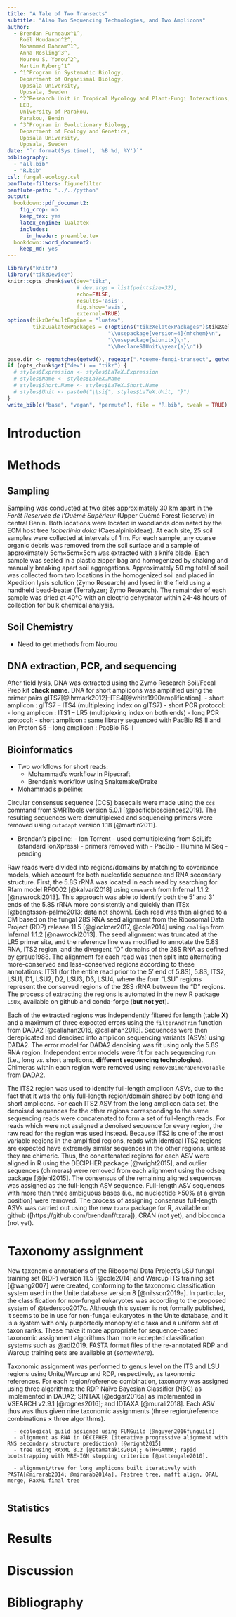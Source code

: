 ```yaml
---
title: "A Tale of Two Transects"
subtitle: "Also Two Sequencing Technologies, and Two Amplicons"
author: 
  - Brendan Furneaux^1^,
    Roël Houdanon^2^,
    Mohammad Bahram^1^,
    Anna Rosling^3^,
    Nourou S. Yorou^2^,
    Martin Ryberg^1^
  - ^1^Program in Systematic Biology,
    Department of Organismal Biology,
    Uppsala University,
    Uppsala, Sweden
  - ^2^Research Unit in Tropical Mycology and Plant-Fungi Interactions,
    LEB,
    University of Parakou,
    Parakou, Benin
  - ^3^Program in Evolutionary Biology,
    Department of Ecology and Genetics,
    Uppsala University,
    Uppsala, Sweden
date: "`r format(Sys.time(), '%B %d, %Y')`"
bibliography:
  - "all.bib"
  - "R.bib"
csl: fungal-ecology.csl
panflute-filters: figurefilter
panflute-path: '../../python'
output:
  bookdown::pdf_document2:
    fig_crop: no
    keep_tex: yes
    latex_engine: lualatex
    includes:
      in_header: preamble.tex
  bookdown::word_document2: 
    keep_md: yes
---
```


```r
library("knitr")
library("tikzDevice")
knitr::opts_chunk$set(dev="tikz",
                      # dev.args = list(pointsize=32),
                      echo=FALSE,
                      results='asis',
                      fig.show='asis',
                      external=TRUE)
options(tikzDefaultEngine = "luatex",
        tikzLualatexPackages = c(options("tikzXelatexPackages")$tikzXelatexPackages,
                                "\\usepackage[version=4]{mhchem}\n",
                                "\\usepackage{siunitx}\n",
                                "\\DeclareSIUnit\\year{a}\n"))

base.dir <- regmatches(getwd(), regexpr(".*oueme-fungi-transect", getwd()))
if (opts_chunk$get("dev") == "tikz") {
  # styles$Expression <- styles$LaTeX.Expression
  # styles$Name <- styles$LaTeX.Name
  # styles$Short.Name <- styles$LaTeX.Short.Name
  # styles$Unit <- paste0("\\si{", styles$LaTeX.Unit, "}")
}
write_bib(c("base", "vegan", "permute"), file = "R.bib", tweak = TRUE)
```
# Introduction

# Methods

## Sampling

Sampling was conducted at two sites approximately 30 km apart in the _Forêt Reservée de l'Ouémé Supérieur_ (Upper Ouémé Forest Reserve) in central Benin.
Both locations were located in woodlands dominated by the ECM host tree _Isoberlinia doka_ (Caesalpinioideae).
At each site, 25 soil samples were collected at intervals of 1 m.
For each sample, any coarse organic debris was removed from the soil surface and a sample of approximately 5cm×5cm×5cm was extracted with a knife blade.
Each sample was sealed in a plastic zipper bag and homogenized by shaking and manually breaking apart soil aggregations.
Approximately 50 mg total of soil was collected from two locations in the homogenized soil and placed in Xpedition lysis solution (Zymo Research) and lysed in the field using a handheld bead-beater (Terralyzer; Zymo Research).
The remainder of each sample was dried at 40°C with an electric dehydrator within 24-48 hours of collection for bulk chemical analysis.

## Soil Chemistry

  - Need to get methods from Nourou

## DNA extraction, PCR, and sequencing

After field lysis, DNA was extracted using the Zymo Research Soil/Fecal Prep kit **check name**.
DNA for short amplicons was amplified using the primer pairs gITS7[@ihrmark2012]--ITS4[@white1990amplification].
  - short amplicon : gITS7 -- ITS4 (multiplexing index on gITS7)
  - short PCR protocol:
  - long amplicon : ITS1 -- LR5 (multiplexing index on both ends)
  - long PCR protocol:
  - short amplicon : same library sequenced with PacBio RS II and Ion Proton S5
  - long amplicon : PacBio RS II
  
## Bioinformatics

  - Two workflows for short reads:
    - Mohammad's workflow in Pipecraft
    - Brendan's workflow using Snakemake/Drake
    
  - Mohammad's pipeline:
  
Circular consensus sequence (CCS) basecalls were made using the `ccs` command from SMRTtools version 5.0.1  [@pacificbiosciences2019].
The resulting sequences were demultiplexed and sequencing primers were removed using `cutadapt` version 1.18 [@martin2011].

- Brendan's pipeline:
      - Ion Torrent
          - used demultiplexing from SciLife (standard IonXpress)
          - primers removed with 
      - PacBio
      - Illumina MiSeq
          - pending
  
Raw reads were divided into regions/domains by matching to covariance models, which account for both nucleotide sequence and RNA secondary structure.
First, the 5.8S rRNA was located in each read by searching for Rfam model RF0002 [@kalvari2018] using `cmsearch` from Infernal 1.1.2 [@nawrocki2013].
This approach was able to identify both the 5' and 3' ends of the 5.8S rRNA more consistently and quickly than ITSx [@bengtsson-palme2013; data not shown].
Each read was then aligned to a CM based on the fungal 28S RNA seed alignment from the Ribosomal Data Project (RDP) release 11.5 [@glockner2017, @cole2014] using `cmalign` from Infernal 1.1.2 [@nawrocki2013].
The seed alignment was truncated at the LR5 primer site, and the reference line was modified to annotate the 5.8S RNA, ITS2 region, and the divergent "D" domains of the 28S RNA as defined by @raue1988.
The alignment for each read was then split into alternating more-conserved and less-conserved regions according to these annotations:
ITS1 (for the entire read prior to the 5' end of 5.8S), 5.8S, ITS2, LSU1, D1, LSU2, D2, LSU3, D3, LSU4,
where the four "LSU" regions represent the conserved regions of the 28S rRNA between the "D" regions.
The process of extracting the regions is automated in the new R package `LSUx`, available on github and conda-forge (**but not yet**).

Each of the extracted regions was independently filtered for length (table **X**) and a maximum of three expected errors using the `filterAndTrim` function from DADA2 [@callahan2016, @callahan2018].
Sequences were then dereplicated and denoised into amplicon sequencing variants (ASVs) using DADA2.
The error model for DADA2 denoising was fit using only the 5.8S RNA region.
Independent error models were fit for each sequencing run (i.e., long *vs.* short amplicons, **different sequencing technologies**).
Chimeras within each region were removed using `removeBimeraDenovoTable` from DADA2.

The ITS2 region was used to identify full-length amplicon ASVs, due to the fact that it was the only full-length region/domain shared by both long and short amplicons.
For each ITS2 ASV from the long amplicon data set, the denoised sequences for the other regions corresponding to the same sequencing reads were concatenated to form a set of full-length reads.
For reads which were not assigned a denoised sequence for every region, the raw read for the region was used instead.
Because ITS2 is one of the most variable regions in the amplified regions, reads with identical ITS2 regions are expected have extremely similar sequences in the other regions, unless they are chimeric.
Thus, the concatenated regions for each ASV were aligned in R using the DECIPHER package [@wright2015], and outlier sequences (chimeras) were removed from each alignment using the odseq package [@jehl2015].
The consensus of the remaining aligned sequences was assigned as the full-length ASV sequence.
Full-length ASV sequences with more than three ambiguous bases (i.e., no nucleotide >50% at a given position) were removed.
The process of assigning consensus full-length ASVs was carried out using the new `tzara` package for R, available on github ([https://github.com/brendanf/tzara]), CRAN (not yet), and bioconda (not yet).

# Taxonomy assignment

New taxonomic annotations of the Ribosomal Data Project's LSU fungal training set (RDP) version 11.5 [@cole2014] and Warcup ITS training set [@wang2007] were created, conforming to the taxonomic classification system used in the Unite database version 8 [@nilsson2019a].
In particular, the classification for non-fungal eukaryotes was according to the proposed system of @tedersoo2017c.
Although this system is not formally published, it seems to be in use for non-fungal eukaryotes in the Unite database, and it is a system with only purportedly monophyletic taxa and a uniform set of taxon ranks.
These make it more appropriate for sequence-based taxonomic assignment algorithms than more accepted classification systems such as @adl2019.
FASTA format files of the re-annotated RDP and Warcup training sets are available at (*somewhere*).

Taxonomic assignment was performed to genus level on the ITS and LSU regions using Unite/Warcup and RDP, respectively, as taxonomic references.
For each region/reference combination, taxonomy was assigned using three algorithms:
the RDP Naïve Bayesian Classifier (NBC) as implemented in DADA2;
SINTAX [@edgar2016a] as implemented in VSEARCH v2.9.1 [@rognes2016];
and IDTAXA [@murali2018].
Each ASV thus was thus given nine taxonomic assignments (three region/reference combinations $\times$ three algorithms).




      - ecological guild assigned using FUNGuild [@nguyen2016funguild]
      - alignment as RNA in DECIPHER (iterative progressive alignment with RNS secondary structure prediction) [@wright2015]
      - tree using RAxML 8.2 [@stamatakis2014]; GTR+GAMMA; rapid bootstrapping with MRE-IGN stopping criterion [@pattengale2010].

<!--
          - preliminary alignment of 32S to RDP covariance model with `cmalign` from Infernal (aligns only conserved regions)
          - concatenate ITS1 to beginning of alignment
          - create guide tree using alignment of only conserved, gap-free columns in preliminary alignment, using UPGMA in DECIPHER [@wright2016]
          - realign nonconserved sites using MLocARNA (progressive simultaneous alignment and folding) from LocARNA 2.0.0RC8 [@will2007; @will2012; @will2013]. -->

      - alignment/tree for long amplicons built iteratively with PASTA[@mirarab2014; @mirarab2014a]. Fastree tree, mafft align, OPAL merge, RaxML final tree
          
## Statistics

# Results

# Discussion

# Bibliography {-}

<div id="refs"></div>